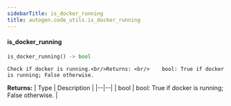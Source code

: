 ```yaml
---
sidebarTitle: is_docker_running
title: autogen.code_utils.is_docker_running
---
```


<code class="doc-symbol doc-symbol-heading doc-symbol-function"></code>
#### is_docker_running

```python
is_docker_running() -> bool
```

    Check if docker is running.<br/>Returns: <br/>    bool: True if docker is running; False otherwise.

<b>Returns:</b>
| Type | Description |
|--|--|
| bool | bool: True if docker is running; False otherwise. |

<br />